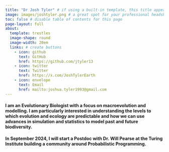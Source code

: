 ```yaml
---
title: "Dr Josh Tyler" # if using a built-in template, this title appears under your photo
image: images/joshtyler.png # a great spot for your professional headshot :) 
toc: false # disable table of contents for this page
page-layout: full
about: 
  template: trestles 
  image-shape: round
  image-width: 20em
  links: # create buttons
    - icon: github
      text: GitHub
      href: https://github.com/jtyler13
    - icon: twitter
      text: Twitter
      href: https://x.com/JoshTylerEarth
    - icon: envelope
      text: Email
      href: mailto:joshua.tyler1993@gmail.com
---
```


#### I am an Evolutionary Biologist with a focus on macroevolution and modelling. I am particularly interested in understanding the levels to which evolution and ecology are predictable and how we can use advances in simulation and statistics to model past and future biodiversity.

#### In September 2024, I will start a Postdoc with Dr. Will Pearse at the Turing Institute building a community around Probabilistic Programming.
